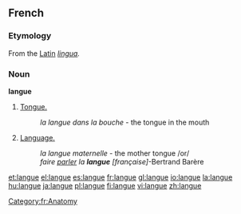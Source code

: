 ==French==
===Etymology===
From the [[w:Latin language|Latin]] ''[[lingua]].''

===Noun===
'''langue''' {{f}}

#[[tongue|Tongue.]]
#: ''la langue dans la bouche'' - the tongue in the mouth
#[[language|Language.]]
#: ''la langue maternelle'' - the mother tongue /or/
#: ''faire [[parler]] la '''langue''' [française]''-Bertrand Barère
[[Category:fr:Anatomy]]

[[et:langue]]
[[el:langue]]
[[es:langue]]
[[fr:langue]]
[[gl:langue]]
[[io:langue]]
[[la:langue]]
[[hu:langue]]
[[ja:langue]]
[[pl:langue]]
[[fi:langue]]
[[vi:langue]]
[[zh:langue]]